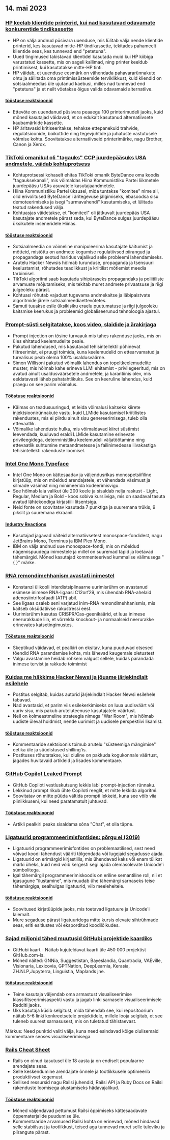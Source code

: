 

<CallToAction />

<Steps>

## 14. mai 2023

### [HP keelab klientide printerid, kui nad kasutavad odavamate konkurentide tindikassette](https://www.telegraph.co.uk/money/consumer-affairs/hp-printers-computers-ink-cartridges-rivals/)

- HP on välja andnud püsivara uuenduse, mis lülitab välja nende klientide printerid, kes kasutavad mitte-HP tindikassette, tekitades pahameelt klientide seas, kes tunnevad end "petetuna".
- Uued tingimused takistavad klientidel kasutada muid kui HP kiibiga varustatud kassette, mis on sageli kallimad, ning printer keeldub printimisest, kui kasutatakse mitte-HP tinti.
- HP väidab, et uuenduse eesmärk on vähendada pahavararünnakute ohtu ja säilitada oma printimissüsteemide terviklikkust, kuid kliendid on sotsiaalmeedias üle ujutanud kaebusi, milles nad tunnevad end "petetuna" ja et neilt võetakse õigus valida odavamaid alternatiive.

#### [tööstuse reaktsioonid](http://news.ycombinator.com/item?id=35930518)

- Ettevõte on uuendanud püsivara peaaegu 100 printerimudeli jaoks, kuid mõned kasutajad väidavad, et on edukalt kasutanud alternatiivsete kaubamärkide kassette.
- HP äritavasid kritiseeritakse, tehakse ettepanekuid trahvide, regulatsioonide, boikottide ning tegevjuhtide ja juhatuste vastutusele võtmise kohta. Soovitatakse alternatiivseid printerimärke, nagu Brother, Canon ja Xerox.

### [TikToki omanikul oli "tagauks" CCP juurdepääsuks USA andmetele, väidab kohtuprotsess](https://www.businessinsider.com/new-lawsuit-alleges-tiktok-owner-let-ccp-access-user-data-2023-5)

- Kohtuprotsessi kohaselt ehitas TikToki omanik ByteDance oma koodis "tagauksekanali", mis võimaldas Hiina Kommunistliku Partei liikmetele juurdepääsu USAs asuvatele kasutajaandmetele.
- Hiina Kommunistliku Partei üksusel, mida tuntakse "komitee" nime all, olid erivolitused ByteDance'i äritegevuse jälgimiseks, ebasoodsa sisu demoteerimiseks ja isegi "surmavahendi" kasutamiseks, et lülitada teatud rakendused välja.
- Kohtuasjas väidetakse, et "komiteel" oli jätkuvalt juurdepääs USA kasutajate andmetele pärast seda, kui ByteDance sulges juurdepääsu üksikutele inseneridele Hiinas.

#### [tööstuse reaktsioonid](http://news.ycombinator.com/item?id=35929348)

- Sotsiaalmeedia on võimeline manipuleerima kasutajate käitumist ja mõtteid, mistõttu on andmete kogumise regulatiivsed piirangud ja propagandaga seotud haridus vajalikud selle probleemi lahendamiseks.
- Arutelu Hacker Newsis hõlmab turunduse, propaganda ja tsensuuri keelustamist, rõhutades teadlikkust ja kriitilist mõtlemist meedia tarbimisel.
- TikToki algoritmi saab kasutada sihipäraseks propagandaks ja poliitiliste arvamuste mõjutamiseks, mis tekitab muret andmete privaatsuse ja riigi julgeoleku pärast.
- Kohtuasi rõhutab vajadust tugevama andmekaitse ja läbipaistvate algoritmide järele sotsiaalmeediaettevõtetes.
- Samuti tuuakse esile üksikisiku eraelu puutumatuse ja riigi julgeoleku kaitsmise keerukus ja probleemid globaliseerunud tehnoloogia ajastul.

### [Prompt-süsti selgitatakse, koos video, slaidide ja ärakirjaga](https://simonwillison.net/2023/May/2/prompt-injection-explained/)

- Prompt injection on tõsine turvaauk mis tahes rakenduse jaoks, mis on üles ehitatud keelemudelite peale.
- Pakutud lahendused, mis kasutavad tehisintellektil põhinevat filtreerimist, ei pruugi toimida, kuna keelemudelid on ettearvamatud ja turvalisus peab olema 100% usaldusväärne.
- Simon Willisoni pakutud võimalik lahendus on topeltkeelemudelite muster, mis hõlmab kahe erineva LLMi ehitamist - privilegeeritud, mis on avatud ainult usaldusväärsetele andmetele, ja karantiinis olev, mis eeldatavasti läheb pahatahtlikuks. See on keeruline lahendus, kuid praegu on see parim võimalus.

#### [Tööstuse reaktsioonid](http://news.ycombinator.com/item?id=35929122)

- Käimas on teadusuuringud, et leida võimalusi kaitseks kiirete injektsioonirünnakute vastu, kuid LLMide kasutamisel kriitilistes rakendustes, mis ei piirdu ainult sisu genereerimisega, tuleb olla ettevaatlik.
- Võimalike lahenduste hulka, mis võimaldavad kiiret süstimist leevendada, kuuluvad eraldi LLMide kasutamine erinevate privileegidega, deterministliku keelemudeli väljatöötamine ning ettevaatlik suhtumine metaandmetesse ja failinimedesse liivakastiga tehisintellekti rakenduste loomisel.

### [Intel One Mono Typeface](https://github.com/intel/intel-one-mono)

- Intel One Mono on kättesaadav ja väljendusrikas monospetsiifiline kirjatüüp, mis on mõeldud arendajatele, et vähendada väsimust ja silmade väsimist ning minimeerida kodeerimisvigu.
- See hõlmab laia valikut üle 200 keele ja sisaldab nelja raskust - Light, Regular, Medium ja Bold - koos sobiva kursiiviga, mis on saadaval tasuta avatud lähtekoodiga kirjastiili litsentsiga.
- Neid fonte on soovitatav kasutada 7 punktiga ja suuremana trükis, 9 pikslit ja suuremana ekraanil.

#### [Industry Reactions](http://news.ycombinator.com/item?id=35925124)

- Kasutajad jagavad näiteid alternatiivsetest monospace-fondidest, nagu JetBrains Mono, Terminus ja IBM Plex Mono.
- IBM on välja andnud uue monospace-fondi, mis on mõeldud nägemispuudega inimestele ja millel on suuremad täpid ja loetavad tähemärgid. Mõned kasutajad kommenteerivad kummalise välimusega "{ }" märke.

### [RNA remondimehhanism avastati inimestel](https://phys.org/news/2023-04-hidden-rna-mechanism-humans.html)

- Konstanzi ülikooli interdistsiplinaarne uurimisrühm on avastanud esimese inimese RNA-ligaasi C12orf29, mis ühendab RNA-ahelaid adenosiintrifosfaadi (ATP) abil.
- See ligaas osaleb seni varjatud inim-RNA remondimehhanismis, mis kaitseb oksüdatiivse rakustressi eest.
- Uurimisrühm kasutas CRISPR/Cas-geenikäärid, et luua inimese neerurakkude liin, et võrrelda knockout- ja normaalseid neerurakke erinevates katsetingimustes.

#### [Tööstuse reaktsioonid](http://news.ycombinator.com/item?id=35924495)

- Skeptikud väidavad, et pealkiri on eksitav, kuna puuduvad otsesed tõendid RNA parandamise kohta, mis lähevad kaugemale oletustest
- Valgu avastamine heidab rohkem valgust sellele, kuidas parandada inimese tervist ja rakkude toimimist

### [Kuidas me häkkime Hacker Newsi ja jõuame järjekindlalt esilehele](https://www.indiehackers.com/post/how-to-hack-hacker-news-and-consistently-hit-the-front-page-56b4a04e12)

- Postitus selgitab, kuidas autorid järjekindlalt Hacker Newsi esilehele tabavad.
- Nad avastasid, et parim viis esilekerkimiseks on luua uudisväärt või uuriv sisu, mis pakub aruteluteenuse kasutajatele väärtust.
- Neil on kolmeastmeline strateegia nimega "War Room", mis hõlmab uudiste üleval hoidmist, nende uurimist ja uudisele perspektiivi lisamist.

#### [tööstuse reaktsioonid](http://news.ycombinator.com/item?id=35929794)

- Kommentaaride sektsioonis toimub arutelu "süsteemiga mängimise" eetika üle ja süüdistused shilling'is.
- Postituses rõhutatakse, kui oluline on pakkuda kogukonnale väärtust, jagades huvitavaid artikleid ja lisades kommentaare.

### [GitHub Copilot Leaked Prompt](https://simonwillison.net/2023/May/12/github-copilot-chat-leaked-prompt/)

- GitHub Copiloti vestluskutsung lekkis läbi prompt-injection rünnaku.
- Lekkinud prompt rikub ühte Copiloti reeglit, et mitte lekkida algoritmi.
- Soovitatav on mitte püüda vältida prompti lekkeid, kuna see võib viia piinlikkuseni, kui need paratamatult juhtuvad.

#### [Tööstuse reaktsioonid](http://news.ycombinator.com/item?id=35924293)

- Artikli pealkiri peaks sisaldama sõna "Chat", et olla täpne.

### [Ligatuurid programmeerimisfontides: põrgu ei (2019)](https://practicaltypography.com/ligatures-in-programming-fonts-hell-no.html)

- Ligatuurid programmeerimisfontides on problemaatilised, sest need võivad koodi tähendust vääriti tõlgendada või lugejaid segadusse ajada.
- Ligatuurid on erimärgid kirjastiilis, mis ühendavad kaks või enam tülikat märki üheks, kuid neid võib kergesti segi ajada olemasolevate Unicode'i sümbolitega.
- Igal tähemärgil programmeerimiskoodis on eriline semantiline roll, nii et igasugune "ilustamine", mis muudab ühe tähemärgi sarnaseks teise tähemärgiga, sealhulgas ligatuurid, viib meeleheitele.

#### [tööstuse reaktsioonid](http://news.ycombinator.com/item?id=35925821)

- Soovitused kirjatüüpide jaoks, mis toetavad ligatuure ja Unicode'i laiemalt.
- Mure segaduse pärast ligatuuridega mitte kursis olevate sihtrühmade seas, eriti esitlustes või eksporditud koodilõikudes.

### [Sajad miljonid tähed muutusid GitHubi projektide kaardiks](https://anvaka.github.io/map-of-github/)

- GitHubi kaart - Näitab kujuteldavat kaarti üle 450 000 projektist GitHub.com-is.
- Mõned näited: GNNia, Suggestistan, Bayeslandia, Quantradia, VAEville, Visionaria, Lexicovia, GPTNation, DeepLearnia, Kerasia, ZH.NLP,Jupyterra, Linguistia, Maplands jne.

#### [tööstuse reaktsioonid](http://news.ycombinator.com/item?id=35931402)

- Teine kasutaja väljendab oma armastust visualiseerimise klassifitseerimisaspekti vastu ja jagab linki sarnasele visualiseerimisele Redditi jaoks.
- Üks kasutaja küsib selgitust, mida tähendab see, kui repositoorium näitab 5-6 linki konkreetsetele projektidele, millele looja selgitab, et see tuleneb suurest sarnasusest, mis on tuletatud tähistaevast.

Märkus: Need punktid valiti välja, kuna need esindavad kõige olulisemaid kommentaare seoses visualiseerimisega.

### [Rails Cheat Sheet](https://fly.io/ruby-dispatch/welcome-to-rails-cheat-sheet/)

- Rails on olnud kasutusel üle 18 aasta ja on endiselt populaarne arendajate seas.
- Selle keskendumine arendajate õnnele ja tootlikkusele optimeerib produktiivset kogemust.
- Sellised ressursid nagu Railsi juhendid, Railsi API ja Ruby Docs on Railsi rakenduste loomisega alustamiseks hädavajalikud.

#### [Tööstuse reaktsioonid](http://news.ycombinator.com/item?id=35927813)

- Mõned väljendavad pettumust Railsi õppimiseks kättesaadavate õppematerjalide puudumise üle.
- Kommentaaride arvamused Railsi kohta on erinevad, mõned hindavad selle stabiilsust ja tootlikkust, teised aga tunnevad muret selle tuleviku ja piirangute pärast.

</Steps>
